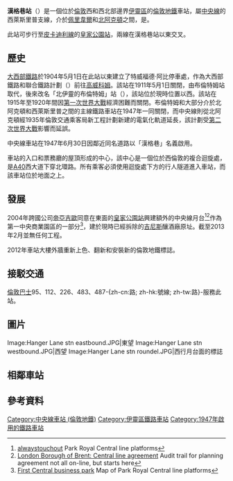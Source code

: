 {{Infobox London station|symbol=underground
| name = 漢格巷<br />{{lang|en|Hanger Lane}}
| image_name = Hanger Lane stn building.JPG
| caption = 車站大樓
| manager = [[倫敦地鐵|倫敦地鐵]] 
| fare_zone = 3 
| locale = {{link-en|漢格丘|Hanger Hill}} 
| borough = [[伊靈區|伊靈區]]
| years1=1947年
| events1 =啟用
| platforms=2
<!--| tubeexits06 = 2.573 
| tubeexits07 = {{increase}} 2.94
| tubeexits08 = {{decrease}} 2.92
| tubeexits09 = {{increase}} 3.151 -->
| coordinates   = {{coord|51.530278|-0.293056|type:railwaystation_region:GB|display=inline,title}}
| interchange   = [[皇家公園站|皇家公園]]
| interchange_note = <ref>{{Citation London station interchange May 2011}}</ref>
}}

'''漢格巷站'''（{{lang-en|Hanger Lane tube station}}）是一個位於[[倫敦|倫敦]]西和西北部邊界[[伊靈區|伊靈區]]{{link-en|漢格丘|Hanger Hill}}的[[倫敦地鐵|倫敦地鐵]]車站，屬[[中央線_(倫敦地鐵)|中央線]]的西萊斯里普支線，介於[[佩里韋爾站|佩里韋爾]]和[[北阿克頓站|北阿克頓]]之間，是{{link-en|倫敦第3收費區車站列表|List of stations in London fare zone 3|倫敦第3收費區}}。

此站可步行至[[皮卡迪利線|皮卡迪利線]]的[[皇家公園站|皇家公園站]]，兩線在漢格巷站以東交叉。
== 歷史 ==
[[大西部鐵路|大西部鐵路]]於1904年5月1日在此站以東建立了特威福德·阿比停車處，作為大西部鐵路和{{link-en|大中央鐵路|Great Central Railway}}聯合鐵路計劃（{{link-en|新北主線|New North Main Line}}）前往[[高威科姆|高威科姆]]。該站在1911年5月1日關閉，由布倫特姆站取代，後來改名「北伊靈的布倫特姆」站（{{lang|en|Brentham (for North Ealing)}}），該站位於現時位置以西。該站在1915年至1920年間因[[第一次世界大戰|第一次世界大戰]]經濟困難而關閉。布倫特姆和大部分介於北阿克頓和西萊斯里普之間的主線鐵路車站在1947年一同關閉，而中央線則從北阿克頓經1935年倫敦交通乘客局新工程計劃新建的電氣化軌道延長，該計劃受[[第二次世界大戰|第二次世界大戰]]影響而延誤。

中央線車站在1947年6月30日因鄰近同名道路以「漢格巷」名義啟用。

車站的入口和票務廳的屋頂形成{{link-en|漢格巷迴旋系統|Hanger Lane Gyratory System}}的中心，該中心是一個位於西倫敦的複合迴旋處，是[[A40公路|A40]]西大道下穿{{link-en|北環路 (倫敦)|North Circular Road|A406}}北環路。所有乘客必須使用迴旋處下方的行人隧道進入車站，而該車站位於地面之上。

== 發展 ==
2004年跨國公司[[帝亞吉歐|帝亞吉歐]]同意在東面的[[皇家公園站|皇家公園站]]興建額外的中央線月台<ref>[http://www.alwaystouchout.com/project/33 alwaystouchout] {{Wayback|url=http://www.alwaystouchout.com/project/33 |date=20160814185920 }} Park Royal Central line platforms</ref><ref>[http://www.brent.gov.uk/servlet/ep.ext?extId=101150&reference=32956&st=PL London Borough of Brent: Central line agreement] Audit trail for planning agreement not all on-line, but starts here</ref>作為第一中央商業園區的一部分<ref>[http://www.firstcentral.co.uk/firstcentral_map.pdf First Central business park] {{Wayback|url=http://www.firstcentral.co.uk/firstcentral_map.pdf |date=20160116194048 }} Map of  Park Royal Central line platforms</ref>，建於現時已經拆除的[[吉尼斯|吉尼斯]]釀酒廠原址。截至2013年2月並無任何工程。

2012年車站大樓外牆重新上色、翻新和安裝新的倫敦地鐵標誌。

== 接駁交通 ==
[[倫敦巴士|倫敦巴士]]95、112、226、483、487-{zh-cn:路; zh-hk:號線; zh-tw:路}-服務此站。

== 圖片 ==
{{commons category|Hanger Lane tube station}}
<gallery>
Image:Hanger Lane stn eastbound.JPG|東望
Image:Hanger Lane stn westbound.JPG|西望
Image:Hanger Lane stn roundel.JPG|西行月台面的標誌
</gallery>
== 相鄰車站 ==
{{start rail box|[[File:Underground.svg|20px]] [[倫敦地鐵|倫敦地鐵]]}}
{{s-inop|[[佩里韋爾站|佩里韋爾站]]|往 [[西萊斯里普站|西萊斯里普]]}}
{{s-line|[[中央線_(倫敦地鐵)|中央線]]||#{{LUL color|Central}}}}
{{s-inop|[[北阿克頓站|北阿克頓站]]|往 [[埃平站|埃平]]、[[海諾特站|海諾特]]或[[伍德福德站|伍德福德]]（經海諾特）}}
{{end box}}

== 參考資料 ==
{{reflist}}
{{倫敦地鐵中央線}}
{{DEFAULTSORT:Hanger Lane}}
[[Category:中央線車站_(倫敦地鐵)|Category:中央線車站 (倫敦地鐵)]]
[[Category:伊靈區鐵路車站|Category:伊靈區鐵路車站]]
[[Category:1947年啟用的鐵路車站|Category:1947年啟用的鐵路車站]]